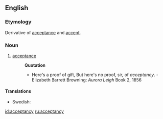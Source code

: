 ==English==

===Etymology===
Derivative of [[acceptance]] and [[accept]].

===Noun===
{{en-noun|-}}

# [[acceptance]]
#: '''Quotation'''
#:* Here's a proof of gift, But here's no proof, sir, of ''acceptancy''. - Elizabeth Barrett Browning: ''Aurora Leigh'' Book 2, 1856

====Translations====
{{trans-top|acceptance}}
* Swedish: {{t+|sv|acceptans|c}}
{{trans-mid}}
{{trans-bottom}}

[[id:acceptancy]]
[[ru:acceptancy]]